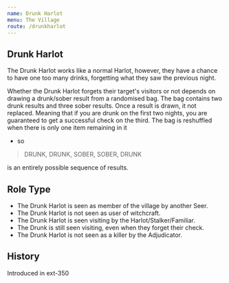 ```yaml
---
name: Drunk Harlot
menu: The Village
route: /drunkharlot
---
```



## Drunk Harlot

The Drunk Harlot works like a normal Harlot, however, they have a chance to have one too many drinks, forgetting what they saw the previous night.

Whether the Drunk Harlot forgets their target's visitors or not depends on drawing a drunk/sober result from a randomised bag. The bag contains two drunk results and three sober results. Once a result is drawn, it not replaced. Meaning that if you are drunk on the first two nights, you are guaranteed to get a successful check on the third. The bag is reshuffled when there is only one item remaining in it

- so

> DRUNK, DRUNK, SOBER, SOBER, DRUNK

is an entirely possible sequence of results.

## Role Type

- The Drunk Harlot is seen as member of the village by another Seer.
- The Drunk Harlot is not seen as user of witchcraft.
- The Drunk Harlot is seen visiting by the Harlot/Stalker/Familiar.
- The Drunk is still seen visiting, even when they forget their check.
- The Drunk Harlot is not seen as a killer by the Adjudicator.

## History

<Timeline lineColor="white">
  <Event interval="2020-01-01">Introduced in ext-350</Event>
</Timeline>

